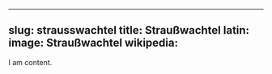 
---
slug: strausswachtel
title: Straußwachtel
latin:
image: Straußwachtel
wikipedia: 
---

I am content.
